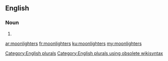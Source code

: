 ==English==

===Noun===
{{head|en}}

# {{plural of|moonlighter}}

[[Category:English plurals]][[Category:English plurals using obsolete wikisyntax]]

[[ar:moonlighters]]
[[fr:moonlighters]]
[[ku:moonlighters]]
[[my:moonlighters]]